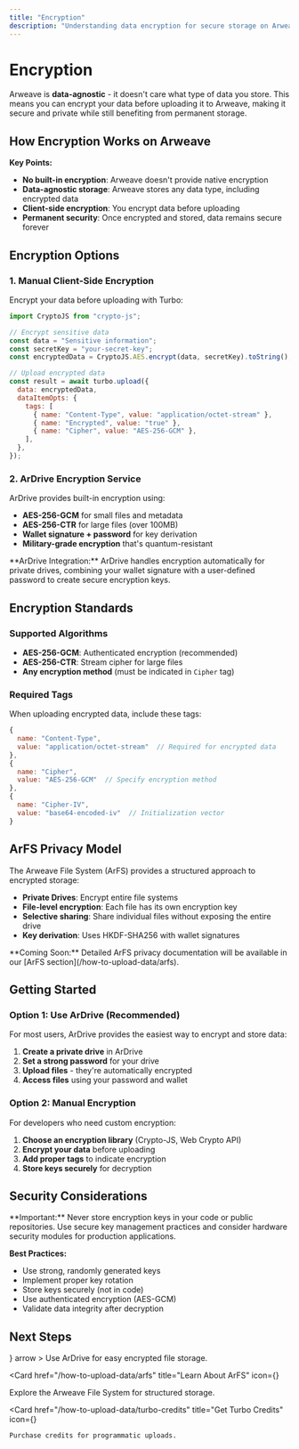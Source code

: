 ```yaml
---
title: "Encryption"
description: "Understanding data encryption for secure storage on Arweave"
---
```


# Encryption

Arweave is **data-agnostic** - it doesn't care what type of data you store. This means you can encrypt your data before uploading it to Arweave, making it secure and private while still benefiting from permanent storage.

## How Encryption Works on Arweave

**Key Points:**

- **No built-in encryption**: Arweave doesn't provide native encryption
- **Data-agnostic storage**: Arweave stores any data type, including encrypted data
- **Client-side encryption**: You encrypt data before uploading
- **Permanent security**: Once encrypted and stored, data remains secure forever

## Encryption Options

### 1. Manual Client-Side Encryption

Encrypt your data before uploading with Turbo:

```js
import CryptoJS from "crypto-js";

// Encrypt sensitive data
const data = "Sensitive information";
const secretKey = "your-secret-key";
const encryptedData = CryptoJS.AES.encrypt(data, secretKey).toString();

// Upload encrypted data
const result = await turbo.upload({
  data: encryptedData,
  dataItemOpts: {
    tags: [
      { name: "Content-Type", value: "application/octet-stream" },
      { name: "Encrypted", value: "true" },
      { name: "Cipher", value: "AES-256-GCM" },
    ],
  },
});
```

### 2. ArDrive Encryption Service

ArDrive provides built-in encryption using:

- **AES-256-GCM** for small files and metadata
- **AES-256-CTR** for large files (over 100MB)
- **Wallet signature + password** for key derivation
- **Military-grade encryption** that's quantum-resistant

<Callout type="info">
  **ArDrive Integration:** ArDrive handles encryption automatically for private
  drives, combining your wallet signature with a user-defined password to create
  secure encryption keys.
</Callout>

## Encryption Standards

### Supported Algorithms

- **AES-256-GCM**: Authenticated encryption (recommended)
- **AES-256-CTR**: Stream cipher for large files
- **Any encryption method** (must be indicated in `Cipher` tag)

### Required Tags

When uploading encrypted data, include these tags:

```js
{
  name: "Content-Type",
  value: "application/octet-stream"  // Required for encrypted data
},
{
  name: "Cipher",
  value: "AES-256-GCM"  // Specify encryption method
},
{
  name: "Cipher-IV",
  value: "base64-encoded-iv"  // Initialization vector
}
```

## ArFS Privacy Model

The Arweave File System (ArFS) provides a structured approach to encrypted storage:

- **Private Drives**: Encrypt entire file systems
- **File-level encryption**: Each file has its own encryption key
- **Selective sharing**: Share individual files without exposing the entire drive
- **Key derivation**: Uses HKDF-SHA256 with wallet signatures

<Callout type="info">
  **Coming Soon:** Detailed ArFS privacy documentation will be available in our
  [ArFS section](/how-to-upload-data/arfs).
</Callout>

## Getting Started

### Option 1: Use ArDrive (Recommended)

For most users, ArDrive provides the easiest way to encrypt and store data:

1. **Create a private drive** in ArDrive
2. **Set a strong password** for your drive
3. **Upload files** - they're automatically encrypted
4. **Access files** using your password and wallet

### Option 2: Manual Encryption

For developers who need custom encryption:

1. **Choose an encryption library** (Crypto-JS, Web Crypto API)
2. **Encrypt your data** before uploading
3. **Add proper tags** to indicate encryption
4. **Store keys securely** for decryption

## Security Considerations

<Callout type="warning">
  **Important:** Never store encryption keys in your code or public
  repositories. Use secure key management practices and consider hardware
  security modules for production applications.
</Callout>

**Best Practices:**

- Use strong, randomly generated keys
- Implement proper key rotation
- Store keys securely (not in code)
- Use authenticated encryption (AES-GCM)
- Validate data integrity after decryption

## Next Steps

<Cards>
  <Card 
    href="https://ardrive.io" 
    title="Try ArDrive"
    icon={<Upload />}
    arrow
  >
    Use ArDrive for easy encrypted file storage.
  </Card>

<Card
  href="/how-to-upload-data/arfs"
  title="Learn About ArFS"
  icon={<FolderOpen />}
>
  Explore the Arweave File System for structured storage.
</Card>

  <Card 
    href="/how-to-upload-data/turbo-credits" 
    title="Get Turbo Credits"
    icon={<CreditCard />}
  >
    Purchase credits for programmatic uploads.
  </Card>
</Cards>

